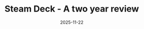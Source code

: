 ---
title: Steam Deck - A two year review
cover: cover.png
summary: Tips and tricks about the Steam Deck
date: 2025-11-22
tags:
    - steam-deck
    - review
---